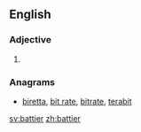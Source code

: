 ==English==

===Adjective===
{{head|en}}

# {{en-comparative of|batty}}

===Anagrams===
* [[biretta#English|biretta]], [[bit rate#English|bit rate]], [[bitrate#English|bitrate]], [[terabit#English|terabit]]

[[sv:battier]]
[[zh:battier]]
